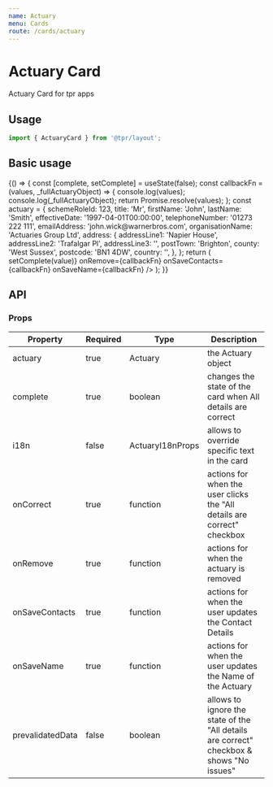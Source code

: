 ```yaml
---
name: Actuary
menu: Cards
route: /cards/actuary
---
```



# Actuary Card

Actuary Card for tpr apps

## Usage

```js
import { ActuaryCard } from '@tpr/layout';
```

## Basic usage

<Playground>
	{() => {
		const [complete, setComplete] = useState(false);
		const callbackFn = (values, _fullActuaryObject) => {
			console.log(values);
			console.log(_fullActuaryObject);
			return Promise.resolve(values);
		};
		const actuary = {
			schemeRoleId: 123,
			title: 'Mr',
			firstName: 'John',
			lastName: 'Smith',
			effectiveDate: '1997-04-01T00:00:00',
			telephoneNumber: '01273 222 111',
			emailAddress: 'john.wick@warnerbros.com',
			organisationName: 'Actuaries Group Ltd',
			address: {
				addressLine1: 'Napier House',
				addressLine2: 'Trafalgar Pl',
				addressLine3: '',
				postTown: 'Brighton',
				county: 'West Sussex',
				postcode: 'BN1 4DW',
				country: '',
			},
		};
		return (
			<ActuaryCard
				actuary={actuary}
				complete={complete}
				onCorrect={(value) => setComplete(value)}
				onRemove={callbackFn}
				onSaveContacts={callbackFn}
				onSaveName={callbackFn}
			/>
		);
	}}
</Playground>

## API

### Props

| Property         | Required | Type             | Description                                                                              |
| ---------------- | -------- | ---------------- | ---------------------------------------------------------------------------------------- |
| actuary          | true     | Actuary          | the Actuary object                                                                       |
| complete         | true     | boolean          | changes the state of the card when All details are correct                               |
| i18n             | false    | ActuaryI18nProps | allows to override specific text in the card                                             |
| onCorrect        | true     | function         | actions for when the user clicks the "All details are correct" checkbox                  |
| onRemove         | true     | function         | actions for when the actuary is removed                                                  |
| onSaveContacts   | true     | function         | actions for when the user updates the Contact Details                                    |
| onSaveName       | true     | function         | actions for when the user updates the Name of the Actuary                                |
| prevalidatedData | false    | boolean          | allows to ignore the state of the "All details are correct" checkbox & shows "No issues" |
